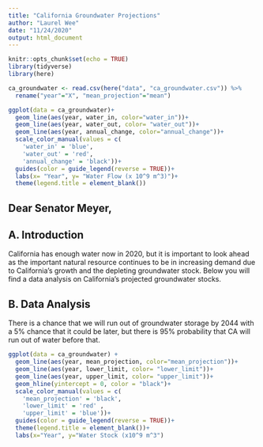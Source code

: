 ```yaml
---
title: "California Groundwater Projections"
author: "Laurel Wee"
date: "11/24/2020"
output: html_document
---
```


```r
knitr::opts_chunk$set(echo = TRUE)
library(tidyverse)
library(here)
```

```r
ca_groundwater <- read.csv(here("data", "ca_groundwater.csv")) %>% 
  rename("year"="X", "mean_projection"="mean")
```
```r
ggplot(data = ca_groundwater)+
  geom_line(aes(year, water_in, color="water_in"))+
  geom_line(aes(year, water_out, color= "water_out"))+
  geom_line(aes(year, annual_change, color="annual_change"))+
  scale_color_manual(values = c(
    'water_in' = 'blue',
    'water_out' = 'red',
    'annual_change' = 'black'))+
  guides(color = guide_legend(reverse = TRUE))+
  labs(x= "Year", y= "Water Flow (x 10^9 m^3)")+
  theme(legend.title = element_blank())
```
## Dear Senator Meyer,

## A. Introduction
California has enough water now in 2020, but it is important to look ahead as the important natural resource continues to be in increasing demand due to California's growth and the depleting groundwater stock. Below you will find a data analysis on California's projected groundwater stocks. 

## B. Data Analysis
There is a chance that we will run out of groundwater storage by 2044 with a 5% chance that it could be later, but there is 95% probability that CA will run out of water before that. 

```r
ggplot(data = ca_groundwater) +
  geom_line(aes(year, mean_projection, color="mean_projection"))+
  geom_line(aes(year, lower_limit, color= "lower_limit"))+
  geom_line(aes(year, upper_limit, color= "upper_limit"))+ 
  geom_hline(yintercept = 0, color = "black")+
  scale_color_manual(values = c(
    'mean_projection' = 'black',
    'lower_limit' = 'red' ,
    'upper_limit' = 'blue'))+
  guides(color = guide_legend(reverse = TRUE))+
  theme(legend.title = element_blank())+
  labs(x="Year", y="Water Stock (x10^9 m^3")
```

